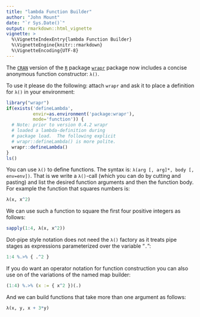 ```yaml
---
title: "lambda Function Builder"
author: "John Mount"
date: "`r Sys.Date()`"
output: rmarkdown::html_vignette
vignette: >
  %\VignetteIndexEntry{lambda Function Builder}
  %\VignetteEngine{knitr::rmarkdown}
  %\VignetteEncoding{UTF-8}
---
```


The [`CRAN`](https://cran.r-project.org) version of the [`R`](https://www.r-project.org) package [`wrapr`](https://CRAN.R-project.org/package=wrapr) package now includes a concise anonymous function constructor: `λ()`.

To use it please do the following: attach `wrapr` and ask it to place a definition for `λ()`
in your environment:

```r
library("wrapr")
if(exists('defineLambda', 
          envir=as.environment('package:wrapr'), 
          mode='function')) {
  # Note: prior to version 0.4.2 wrapr
  # loaded a lambda-definition during
  # package load.  The following explicit 
  # wrapr::defineLambda() is more polite.
  wrapr::defineLambda() 
}
ls()
```

You can use  `λ()` to define functions.  The syntax is: `λ(arg [, arg]*, body [, env=env])`.  That
is we write a  `λ()`-call (which you can do by cutting and pasting) and list the desired function arguments and then the function body.  For example the function that squares numbers is:

```r
λ(x, x^2)
```

We can use such a function to square the first four positive integers as follows:

```r
sapply(1:4, λ(x, x^2))
```

Dot-pipe style notation does not need the `λ()` factory as it treats pipe stages
as expressions parameterized over the variable "`.`":

```r
1:4 %.>% { .^2 }
```

If you do want an operator notation for function construction you can also use
on of the variations of the named map builder:

```r
(1:4) %.>% (x := { x^2 })(.)
```

And we can build functions that take more than one argument as follows:

```r
λ(x, y, x + 3*y)
```


